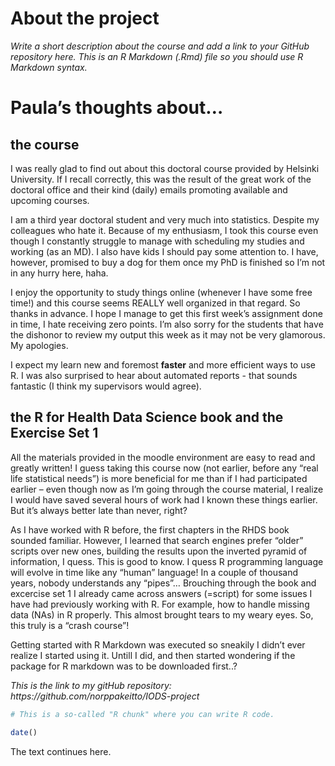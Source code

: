 
# About the project

*Write a short description about the course and add a link to your GitHub repository here. This is an R Markdown (.Rmd) file so you should use R Markdown syntax.*

# Paula's thoughts about...
## the course 

I was really glad to find out about this doctoral course provided by Helsinki University. If I recall correctly, this was the result of the great work of the doctoral office and their kind (daily) emails promoting available and upcoming courses.

I am a third year doctoral student and very much into statistics. Despite my colleagues who hate it. Because of my enthusiasm, I took this course even though I constantly struggle to manage with scheduling my studies and working (as an MD). I also have kids I should pay some attention to. I have, however, promised to buy a dog for them once my PhD is finished so I'm not in any hurry here, haha.

I enjoy the opportunity to study things online (whenever I have some free time!) and this course seems REALLY well organized in that regard. So thanks in advance. I hope I manage to get this first week's assignment done in time, I hate receiving zero points. I'm also sorry for the students that have the dishonor to review my output this week as it may not be very glamorous. My apologies.

I expect my learn new and foremost **faster** and more efficient ways to use R. I was also surprised to hear about automated reports - that sounds fantastic (I think my supervisors would agree).

## the R for Health Data Science book and the Exercise Set 1

All the materials provided in the moodle environment are easy to read and greatly written! I guess taking this course now (not earlier, before any "real life statistical needs") is more beneficial for me than if I had participated earlier – even though now as I'm going through the course material, I realize I would have saved several hours of work had I known these things earlier. But it's always better late than never, right? 

As I have worked with R before, the first chapters in the RHDS book sounded familiar. However, I learned that search engines prefer "older" scripts over new ones, building the results upon the inverted pyramid of information, I quess. This is good to know. I quess R programming language will evolve in time like any "human" language! In a couple of thousand years, nobody understands any "pipes"... Brouching through the book and excercise set 1 I already came across answers (=script) for some issues I have had previously working with R. For example, how to handle missing data (NAs) in R properly. This almost brought tears to my weary eyes. So, this truly is a "crash course"! 

Getting started with R Markdown was executed so sneakily I didn't ever realize I started using it. Untill I did, and then started wondering if the package for R markdown was to be downloaded first..?

*This is the link to my gitHub repository: https://github.com/norppakeitto/IODS-project*


```r
# This is a so-called "R chunk" where you can write R code.

date()

```
The text continues here.

